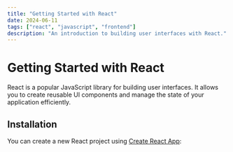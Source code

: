 ```yaml
---
title: "Getting Started with React"
date: 2024-06-11
tags: ["react", "javascript", "frontend"]
description: "An introduction to building user interfaces with React."
---
```


# Getting Started with React

React is a popular JavaScript library for building user interfaces. It allows you to create reusable UI components and manage the state of your application efficiently.

## Installation

You can create a new React project using [Create React App](https://create-react-app.dev/):
